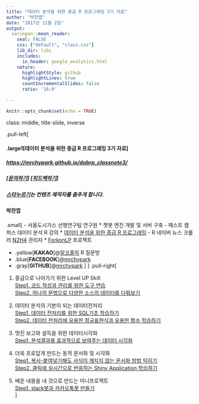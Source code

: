 ```yaml
---
title: "데이터 분석을 위한 중급 R 프로그래밍 3기 자료"
author: "박찬엽"
date: "2017년 11월 2일"
output:
  xaringan::moon_reader:
    seal: FALSE
    css: ["default", "class.css"]
    lib_dir: libs
    includes:
      in_header: google_analytics.html
    nature:
      highlightStyle: github
      highlightLines: true
      countIncrementalSlides: false
      ratio: '16:9'
      
---
```


```r
knitr::opts_chunk$set(echo = TRUE)
```

class: middle, title-slide, inverse

.pull-left[

#### .large1[데이터 분석을 위한 중급 R 프로그래밍 3기 자료]
##### <https://mrchypark.github.io/dabrp_classnote3/>

##### [[문의하기](http://pf.kakao.com/_RXANd)] [[피드백하기](https://github.com/mrchypark/dabrp_classnote3/issues/new)]
##### [스타누르기](https://github.com/mrchypark/dabrp_classnote3)는 컨텐츠 제작자를 춤추게 합니다.

#### 박찬엽    
.small[
- 서울도시가스 선행연구팀 연구원
  * 챗봇 엔진 개발 및 서버 구축
- 패스트 캠퍼스 데이터 분석 R 강의
  * [데이터 분석을 위한 중급 R 프로그래밍](http://www.fastcampus.co.kr/data_camp_dabrp/)
- R 네이버 뉴스 크롤러 [N2H4](https://github.com/forkonlp/N2H4) 관리자
  * [ForkonLP](https://forkonlp.github.io/) 프로젝트


- .yellow[**KAKAO**]@[알코홀릭](http://pf.kakao.com/_RXANd) R 질문방
- .blue[**FACEBOOK**]@[mrchypark](https://www.facebook.com/mrchypark)
- .gray[**GITHUB**]@[mrchypark](https://github.com/mrchypark)
]
]
.pull-right[
1. 중급으로 나아가기 위한 Level UP Skill    
	[Step1. 코드 작성과 관리를 위한 도구 연습](https://mrchypark.github.io/dabrp_classnote3/class1)    
	[Step2. 하나의 문법으로 다양한 소스의 데이터를 다뤄보기](https://mrchypark.github.io/dabrp_classnote3/class2)    

2. 데이터 분석의 기본이 되는 데이터전처리    
  [Step1. 데이터 전처리를 위한 SQL기초 학습하기](https://mrchypark.github.io/dabrp_classnote3/class3)    
  [Step2. 데이터 전처리에 유용한 정규표현식과 유용한 함수 학습하기](https://mrchypark.github.io/dabrp_classnote3/class4)    

3. 멋진 보고와 설득을 위한 데이터시각화    
  [Step1. 분석결과를 효과적으로 보여주는 데이터 시각화](https://mrchypark.github.io/dabrp_classnote3/class5)    

4. 더욱 프로답게 만드는 동적 문서화 및 시각화    
  [Step1. 복사-붙여넣기해도 서식이 깨지지 않는 문서화 방법 익히기](https://mrchypark.github.io/dabrp_classnote3/class6)    
  [Step2. 클릭에 실시간으로 반응하는 Shiny Application 학습하기](https://mrchypark.github.io/dabrp_classnote3/class8)    
  
5. 배운 내용을 내 것으로 만드는 미니프로젝트    
  [Step1. slack봇과 카카오톡봇 만들기](https://mrchypark.github.io/dabrp_classnote3/class7)    
]